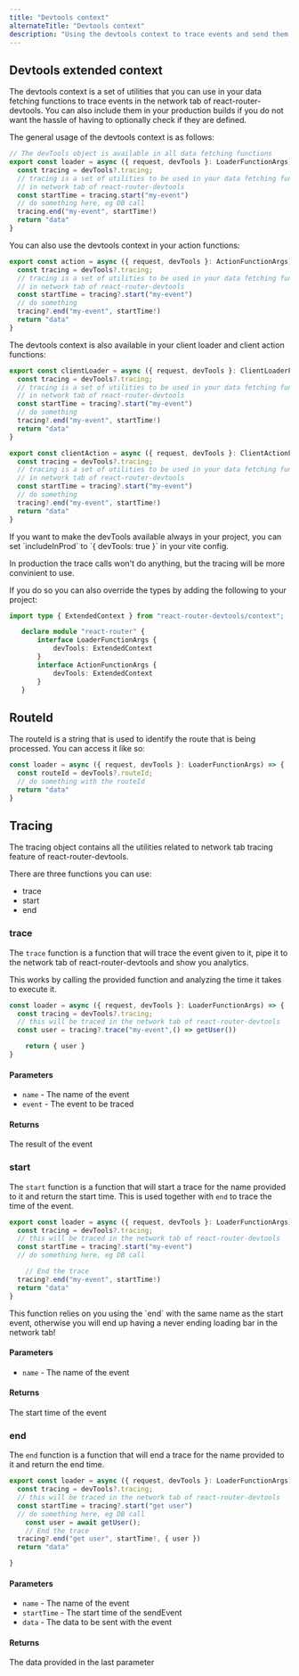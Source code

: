 ```yaml
---
title: "Devtools context"
alternateTitle: "Devtools context"
description: "Using the devtools context to trace events and send them to the network tab"
---
```



## Devtools extended context

The devtools context is a set of utilities that you can use in your data fetching functions to trace events
in the network tab of react-router-devtools. You can also include them in your production builds if you do not want
the hassle of having to optionally check if they are defined.

The general usage of the devtools context is as follows:

```ts
// The devTools object is available in all data fetching functions
export const loader = async ({ request, devTools }: LoaderFunctionArgs) => {
  const tracing = devTools?.tracing;
  // tracing is a set of utilities to be used in your data fetching functions to trace events
  // in network tab of react-router-devtools
  const startTime = tracing.start("my-event")
  // do something here, eg DB call
  tracing.end("my-event", startTime!)
  return "data"
}
```

You can also use the devtools context in your action functions:

```ts
export const action = async ({ request, devTools }: ActionFunctionArgs) => {
  const tracing = devTools?.tracing;
  // tracing is a set of utilities to be used in your data fetching functions to trace events
  // in network tab of react-router-devtools
  const startTime = tracing?.start("my-event")
  // do something
  tracing?.end("my-event", startTime!)
  return "data"
}
```

The devtools context is also available in your client loader and client action functions:

```ts
export const clientLoader = async ({ request, devTools }: ClientLoaderFunctionArgs) => {
  const tracing = devTools?.tracing;
  // tracing is a set of utilities to be used in your data fetching functions to trace events
  // in network tab of react-router-devtools
  const startTime = tracing?.start("my-event")
  // do something
  tracing?.end("my-event", startTime!)
  return "data"
}
```

```ts
export const clientAction = async ({ request, devTools }: ClientActionFunctionArgs) => {
  const tracing = devTools?.tracing;
  // tracing is a set of utilities to be used in your data fetching functions to trace events
  // in network tab of react-router-devtools
  const startTime = tracing?.start("my-event")
  // do something
  tracing?.end("my-event", startTime!)
  return "data"
}
```


<Info>
 If you want to make the devTools available always in your project, you can set `includeInProd` to `{ devTools: true }` in your vite config.

 In production the trace calls won't do anything, but the tracing will be more convinient to use.

 If you do so you can also override the types by adding the following to your project:
 ```ts
 import type { ExtendedContext } from "react-router-devtools/context";

	declare module "react-router" {
		interface LoaderFunctionArgs {
			devTools: ExtendedContext
		}
		interface ActionFunctionArgs {
			devTools: ExtendedContext
		}
	}
 ```
</Info>

## RouteId

The routeId is a string that is used to identify the route that is being processed. You can access it like so:
```ts
const loader = async ({ request, devTools }: LoaderFunctionArgs) => {
  const routeId = devTools?.routeId;
  // do something with the routeId
  return "data"
}
```

## Tracing

The tracing object contains all the utilities related to network tab tracing feature of react-router-devtools.


There are three functions you can use:
- trace
- start
- end



### trace

The `trace` function is a function that will trace the event given to it, pipe it to the network tab of react-router-devtools and show you analytics.

This works by calling the provided function and analyzing the time it takes to execute it.

```ts
const loader = async ({ request, devTools }: LoaderFunctionArgs) => {
  const tracing = devTools?.tracing;
  // this will be traced in the network tab of react-router-devtools
  const user = tracing?.trace("my-event",() => getUser())

	return { user }
}
```

#### Parameters

- `name` - The name of the event
- `event` - The event to be traced

#### Returns

The result of the event

### start

The `start` function is a function that will start a trace for the name provided to it and return the start time.
This is used together with `end` to trace the time of the event.

```ts
export const loader = async ({ request, devTools }: LoaderFunctionArgs) => {
  const tracing = devTools?.tracing;
  // this will be traced in the network tab of react-router-devtools
  const startTime = tracing?.start("my-event")
  // do something here, eg DB call

	// End the trace
  tracing?.end("my-event", startTime!)
  return "data"
}
```

<Warn title="Warning">
 This function relies on you using the `end` with the same name as the start event, otherwise
you will end up having a never ending loading bar in the network tab!
</Warn>


#### Parameters

- `name` - The name of the event

#### Returns

The start time of the event

### end

The `end` function is a function that will end a trace for the name provided to it and return the end time.

```ts
export const loader = async ({ request, devTools }: LoaderFunctionArgs) => {
  const tracing = devTools?.tracing;
  // this will be traced in the network tab of react-router-devtools
  const startTime = tracing?.start("get user")
  // do something here, eg DB call
	const user = await getUser();
	// End the trace
  tracing?.end("get user", startTime!, { user })
  return "data"

}
```

#### Parameters

- `name` - The name of the event
- `startTime` - The start time of the sendEvent
- `data` - The data to be sent with the event

#### Returns

The data provided in the last parameter
